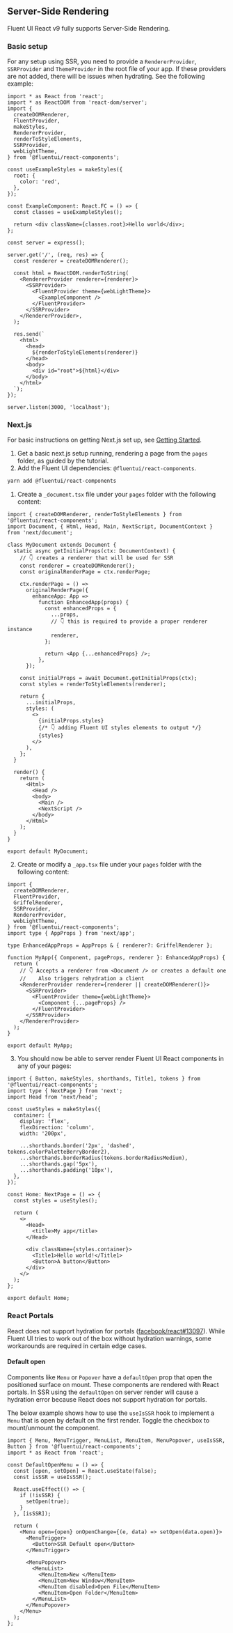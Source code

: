 
<Meta title="Concepts/Developer/Server-Side Rendering" />

## Server-Side Rendering

Fluent UI React v9 fully supports Server-Side Rendering.

### Basic setup

For any setup using SSR, you need to provide a `RendererProvider`, `SSRProvider` and `ThemeProvider` in the root file of your app. If these providers are not added, there will be issues when hydrating. See the following example:

```tsx
import * as React from 'react';
import * as ReactDOM from 'react-dom/server';
import {
  createDOMRenderer,
  FluentProvider,
  makeStyles,
  RendererProvider,
  renderToStyleElements,
  SSRProvider,
  webLightTheme,
} from '@fluentui/react-components';

const useExampleStyles = makeStyles({
  root: {
    color: 'red',
  },
});

const ExampleComponent: React.FC = () => {
  const classes = useExampleStyles();

  return <div className={classes.root}>Hello world</div>;
};

const server = express();

server.get('/', (req, res) => {
  const renderer = createDOMRenderer();

  const html = ReactDOM.renderToString(
    <RendererProvider renderer={renderer}>
      <SSRProvider>
        <FluentProvider theme={webLightTheme}>
          <ExampleComponent />
        </FluentProvider>
      </SSRProvider>
    </RendererProvider>,
  );

  res.send(`
    <html>
      <head>
        ${renderToStyleElements(renderer)}
      </head>
      <body>
        <div id="root">${html}</div>
      </body>
    </html>
  `);
});

server.listen(3000, 'localhost');
```

### Next.js

For basic instructions on getting Next.js set up, see [Getting Started](https://nextjs.org/docs/getting-started).

1. Get a basic next.js setup running, rendering a page from the `pages` folder, as guided by the tutorial.
2. Add the Fluent UI dependencies: `@fluentui/react-components`.

```sh
yarn add @fluentui/react-components
```

1. Create a `_document.tsx` file under your `pages` folder with the following content:

```tsx
import { createDOMRenderer, renderToStyleElements } from '@fluentui/react-components';
import Document, { Html, Head, Main, NextScript, DocumentContext } from 'next/document';

class MyDocument extends Document {
  static async getInitialProps(ctx: DocumentContext) {
    // 👇 creates a renderer that will be used for SSR
    const renderer = createDOMRenderer();
    const originalRenderPage = ctx.renderPage;

    ctx.renderPage = () =>
      originalRenderPage({
        enhanceApp: App =>
          function EnhancedApp(props) {
            const enhancedProps = {
              ...props,
              // 👇 this is required to provide a proper renderer instance
              renderer,
            };

            return <App {...enhancedProps} />;
          },
      });

    const initialProps = await Document.getInitialProps(ctx);
    const styles = renderToStyleElements(renderer);

    return {
      ...initialProps,
      styles: (
        <>
          {initialProps.styles}
          {/* 👇 adding Fluent UI styles elements to output */}
          {styles}
        </>
      ),
    };
  }

  render() {
    return (
      <Html>
        <Head />
        <body>
          <Main />
          <NextScript />
        </body>
      </Html>
    );
  }
}

export default MyDocument;
```

2. Create or modify a `_app.tsx` file under your `pages` folder with the following content:

```tsx
import {
  createDOMRenderer,
  FluentProvider,
  GriffelRenderer,
  SSRProvider,
  RendererProvider,
  webLightTheme,
} from '@fluentui/react-components';
import type { AppProps } from 'next/app';

type EnhancedAppProps = AppProps & { renderer?: GriffelRenderer };

function MyApp({ Component, pageProps, renderer }: EnhancedAppProps) {
  return (
    // 👇 Accepts a renderer from <Document /> or creates a default one
    //    Also triggers rehydration a client
    <RendererProvider renderer={renderer || createDOMRenderer()}>
      <SSRProvider>
        <FluentProvider theme={webLightTheme}>
          <Component {...pageProps} />
        </FluentProvider>
      </SSRProvider>
    </RendererProvider>
  );
}

export default MyApp;
```

3. You should now be able to server render Fluent UI React components in any of your pages:

```tsx
import { Button, makeStyles, shorthands, Title1, tokens } from '@fluentui/react-components';
import type { NextPage } from 'next';
import Head from 'next/head';

const useStyles = makeStyles({
  container: {
    display: 'flex',
    flexDirection: 'column',
    width: '200px',

    ...shorthands.border('2px', 'dashed', tokens.colorPaletteBerryBorder2),
    ...shorthands.borderRadius(tokens.borderRadiusMedium),
    ...shorthands.gap('5px'),
    ...shorthands.padding('10px'),
  },
});

const Home: NextPage = () => {
  const styles = useStyles();

  return (
    <>
      <Head>
        <title>My app</title>
      </Head>

      <div className={styles.container}>
        <Title1>Hello world!</Title1>
        <Button>A button</Button>
      </div>
    </>
  );
};

export default Home;
```

### React Portals

React does not support hydration for portals ([facebook/react#13097](https://github.com/facebook/react/issues/13097)). While Fluent
UI tries to work out of the box without hydration warnings, some workarounds are required in certain edge cases.

#### Default open

Components like `Menu` or `Popover` have a `defaultOpen` prop that open the positioned surface on mount. These components
are rendered with React portals. In SSR using the `defaultOpen` on server render will cause a hydration error because
React does not support hydration for portals.

The below example shows how to use the `useIsSSR` hook to implement a `Menu` that is open by default on the first render.
Toggle the checkbox to mount/unmount the component.

<SSRDefaultOpen />

```tsx
import { Menu, MenuTrigger, MenuList, MenuItem, MenuPopover, useIsSSR, Button } from '@fluentui/react-components';
import * as React from 'react';

const DefaultOpenMenu = () => {
  const [open, setOpen] = React.useState(false);
  const isSSR = useIsSSR();

  React.useEffect(() => {
    if (!isSSR) {
      setOpen(true);
    }
  }, [isSSR]);

  return (
    <Menu open={open} onOpenChange={(e, data) => setOpen(data.open)}>
      <MenuTrigger>
        <Button>SSR Default open</Button>
      </MenuTrigger>

      <MenuPopover>
        <MenuList>
          <MenuItem>New </MenuItem>
          <MenuItem>New Window</MenuItem>
          <MenuItem disabled>Open File</MenuItem>
          <MenuItem>Open Folder</MenuItem>
        </MenuList>
      </MenuPopover>
    </Menu>
  );
};
```
